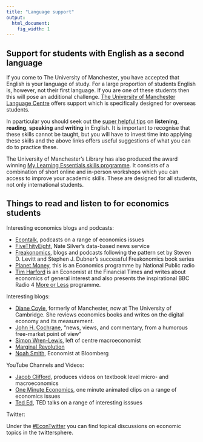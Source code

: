 ```yaml
---
title: "Language support"
output:
  html_document:
    fig_width: 1
---
```


## Support for students with English as a second language

If you come to The University of Manchester, you have accepted that English is your language of study. For a large proportion of students English is, however, not their first language. If you are one of these students then this will pose an additional challenge. [The University of Manchester Language Centre](https://www.languagecentre.manchester.ac.uk/resources/support-and-advice/) offers support which is specifically designed for overseas students. 

In pparticular you should seek out the [super helpful tips](https://www.languagecentre.manchester.ac.uk/resources/support-and-advice/helpsheets-and-worksheets/) on **listening**, **reading**, **speaking** and **writing** in English. It is important to recognise that these skills cannot be taught, but you will have to invest time into applying these skills and the above links offers useful suggestions of what you can do to practice these.

The University of Manchester's Library has also produced the award winning [My Learning Essentials skills programme](https://www.library.manchester.ac.uk/using-the-library/students/training-and-skills-support/my-learning-essentials/). It consists of a combination of short online and in-person workshops which you can access to improve your academic skills. These are designed for all students, not only international students.

## Things to read and listen to for economics students

Interesting economics blogs and podcasts:

* [Econtalk](http://www.econtalk.org/), podcasts on a range of economics issues  
* [FiveThityEight](https://fivethirtyeight.com/economics/), Nate Silver's data-based news service  
* [Freakonomics](http://freakonomics.com/), blogs and podcasts following the pattern set by Steven D. Levitt and Stephen J. Dubner's successful Freakonomics book series   
* [Planet Money](http://planetmoney.com/), this is an Economics programme by National Public radio  
* [Tim Harford](http://timharford.com/) is an Economist at the Financial Times and writes about economics of general interest and also presents the inspirational BBC Radio 4 [More or Less](https://www.bbc.co.uk/programmes/p02nrss1) programme.


Interesting blogs:

* [Diane Coyle](http://www.enlightenmenteconomics.com/blog/), formerly of Manchester, now at The University of Cambridge. She reviews economics books and writes on the digital economy and its measurement.  
* [John H. Cochrane](https://johnhcochrane.blogspot.com/), "news, views, and commentary, from a humorous free-market point of view"  
* [Simon Wren-Lewis](https://mainlymacro.blogspot.com/), left of centre macroeconomist  
* [Marginal Revolution](https://marginalrevolution.com/)  
* [Noah Smith](http://noahpinionblog.blogspot.com/), Economist at Bloomberg


YouTube Channels and Videos:

* [Jacob Clifford](https://www.youtube.com/user/ACDCLeadership), produces videos on textbook level micro- and macroeconomics  
* [One Minute Economics](https://www.youtube.com/channel/UCpsroJwsVKQvRH3ZqdvRetQ), one minute animated clips on a range of economics issues  
* [Ted Ed](https://www.youtube.com/user/TEDEducation), TED talks on a range of interesting isssues  

Twitter:

Under the [#EconTwitter](https://twitter.com/search?q=%23EconTwitter&src=typd) you can find topical discussions on economic topics in the twittersphere. 
